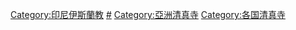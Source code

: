 {{commons category|Mosques in Indonesia}}

[[Category:印尼伊斯蘭教|Category:印尼伊斯蘭教]]
[[Category:印尼宗教場所|#]]
[[Category:亞洲清真寺|Category:亞洲清真寺]]
[[Category:各国清真寺|Category:各国清真寺]]